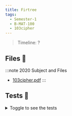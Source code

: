 ```yaml
---
title: Firtree
tags:
  - Semester-1
  - B-MAT-100
  - 103cipher
---
```

> Timeline: ?


## Files 📂

:::note 2020 Subject and Files
- [103cipher.pdf](https://github.com/Studio-17/Epitech-Subjects/raw/main/Semester-1/B-MAT-100/103cipher/103cipher.pdf)
:::

## Tests 🤖
<details>
  <summary>Toggle to see the tests</summary>
  <div>
Yo
  </div>
</details>

